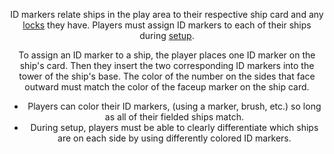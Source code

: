 <Header title="id marker" />

ID markers relate ships in the play area to their respective ship card and any [locks](/article/Lock)
they have. Players must assign ID markers to each of their ships during [setup](/article/Setup).

To assign an ID marker to a ship, the player places one ID marker on the
ship's card. Then they insert the two corresponding ID markers into the tower
of the ship's base. The color of the number on the sides that face outward
must match the color of the faceup marker on the ship card.

- Players can color their ID markers, (using a marker, brush, etc.) so long
  as all of their fielded ships match.
- During setup, players must be able to clearly differentiate which ships are
  on each side by using differently colored ID markers.
